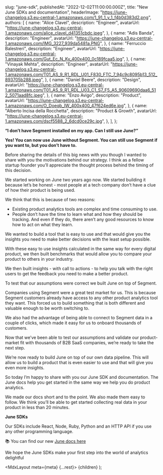 
  slug: "june-sdk",
  publishedAt: "2022-12-02T11:00:00.000Z",
  title: "New June SDKs and documentation",
  headerImage:
    "https://june-changelog.s3.eu-central-1.amazonaws.com/1_91_1_y_1_f4b0d383d2.png",
  authors: [
    {
      name: "Alice Clavel",
      description: "Engineer",
      avatarUrl:
        "https://june-changelog.s3.eu-central-1.amazonaws.com/alice_clavel_d41351cbdc.jpeg",
    },
    {
      name: "Adis Banda",
      description: "Engineer",
      avatarUrl:
        "https://june-changelog.s3.eu-central-1.amazonaws.com/IMG_3227_939da5481a.PNG",
    },
    {
      name: "Ferruccio Balestreri",
      description: "Engineer",
      avatarUrl:
        "https://june-changelog.s3.eu-central-1.amazonaws.com/Gut_Ec_N_Ky_400x400_0c189fcaa5.jpg",
    },
    {
      name: "Vinayak Mehta",
      description: "Engineer",
      avatarUrl:
        "https://june-changelog.s3.eu-central-1.amazonaws.com/T01_AS_9_R1_RDL_U01_F830_FTC_7_94c9c8095b13_512_893705b288.jpeg",
    },
    {
      name: "Daniel Beere",
      description: "Design",
      avatarUrl:
        "https://june-changelog.s3.eu-central-1.amazonaws.com/T01_AS_9_R1_RDL_U03_C1_S7_F5_A5_90609690daa6_512_5071aad8fc.jpeg",
    },
    {
      name: "Enzo Avigo",
      description: "Product",
      avatarUrl:
        "https://june-changelog.s3.eu-central-1.amazonaws.com/O_Doeqb_IW_400x400_47f624ed6e.jpg",
    },
    {
      name: "Alberto Incisa della Rocchetta",
      description: "Product & Growth",
      avatarUrl:
        "https://june-changelog.s3.eu-central-1.amazonaws.com/dscf5588_2_6dcd0ce29c.jpg",
    },
  ],
};

**“I don’t have Segment installed on my app. Can I still use June?”**

**Yes! You can now use June without Segment. You can still use Segment if you want to, but you don’t have to.**

Before sharing the details of this big news with you though I wanted to share with you the motivations behind our strategy. I think as a fellow startup founder you’ll appreciate the thought process behind the timing of this decision.

We started working on June two years ago now. We started building it because let’s be honest - most people at a tech company don’t have a clue of how their product is being used.

We think that this is because of two reasons:

- Existing product analytics tools are complex and time consuming to use.
- People don’t have the time to learn what and how they should be tracking. And even if they do, there aren’t any good resources to know how to act on what they learn.

We wanted to build a tool that is easy to use and that would give you the insights you need to make better decisions with the least setup possible.

With these easy to use insights calculated in the same way for every digital product, we then built benchmarks that would allow you to compare your product to others in your industry.

We then built insights - with call to actions - to help you talk with the right users to get the feedback you need to make a better product.

To test that our assumptions were correct we built June on top of Segment.

Companies using Segment were a great test market for us. This is because Segment customers already have access to any other product analytics tool they want. This forced us to build something that is both different and valuable enough to be worth switching to.

We also had the advantage of being able to connect to Segment data in a couple of clicks, which made it easy for us to onboard thousands of customers.

Now that we’ve been able to test our assumptions and validate our product-market fit with thousands of B2B SaaS companies, we’re ready to take the next step.

We’re now ready to build June on top of our own data pipeline. This will allow us to build a product that is even easier to use and that will give you even more insights.

So today I’m happy to share with you our June SDK and documentation. The June docs help you get started in the same way we help you do product analytics.

We made our docs short and to the point. We also made them easy to follow. We think you’ll be able to get started collecting real data in your product in less than 20 minutes.

**June SDKs**

Our SDKs include React, Node, Ruby, Python and an HTTP API if you use any other programming language.

📚 You can find our new [June docs here](https://www.june.so/docs)

We hope the June SDKs make your first step into the world of analytics delightful

  <MdxLayout meta={meta} {...rest}>
    {children}
  </MdxLayout>
);
